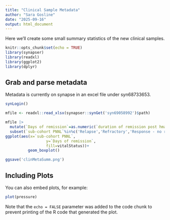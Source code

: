 ```yaml
---
title: "Clinical Sample Metadata"
author: "Sara Gosline"
date: "2025-09-16"
output: html_document
---
```


Here we'll create some small summary statistics of the new clinical samples.

```r
knitr::opts_chunk$set(echo = TRUE)
library(synapser)
library(readxl)
library(ggplot2)
library(dplyr)

```

## Grab and parse metadata
Metadata is currently on synapse in an excel file under syn68733653. 


```r
synLogin()

mfile <- readxl::read_xlsx(synapser::synGet('syn69058992')$path)

mfile |>
  mutate(`Days of remission`=as.numeric(`duration of remission post hma-ven (days)`))|>
  subset(`sub-cohort PNNL`%in%c('Relapse','Refractory','Response - no relapse'))|>
ggplot(aes(x=`sub-cohort PNNL`,
                  y=`Days of remission`,
                  fill=vitalStatus))+
          geom_boxplot()

ggsave('clinMetaSumm.png')
```

## Including Plots

You can also embed plots, for example:

```r
plot(pressure)
```

Note that the `echo = FALSE` parameter was added to the code chunk to prevent printing of the R code that generated the plot.
